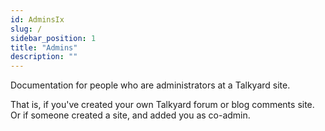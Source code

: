 ```yaml
---
id: AdminsIx
slug: /
sidebar_position: 1
title: "Admins"
description: ""
---
```


Documentation for people who are administrators at a Talkyard site.

That is, if you've created your own Talkyard forum or blog comments site.
Or if someone created a site, and added you as co-admin.



